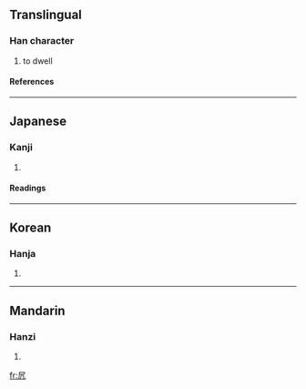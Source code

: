 ==Translingual==
===Han character===
{{Han char|rn=16|rad=几|as=03|sn=5|four=|canj=尸竹弓 (SHN)}}
# to dwell
====References====
{{Han ref|kx=0134.040|dkj=01744|dj=0299.140|hdz=10276.140|uh=51E5|ud=20965}}
----
==Japanese==
===Kanji===
{{ja-kanji|grade=|rs=几03}}
# {{defn|Japanese}}
====Readings====
{{ja-readings|on=[[きょ]] (kyo), [[こ]] (ko)|kun=[[おる]] (oru)}}
----
==Korean==
===Hanja===
{{ko-hanja|hangeul=거|rv=geo|mr=kŏ}}
# {{defn|Korean}}
----
==Mandarin==
===Hanzi===
{{cmn-hanzi|pin=[[jū]] ([[ju1]])|wg=chü<sup>1</sup>}}
# {{defn|Mandarin}}

[[fr:凥]]